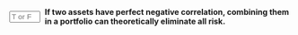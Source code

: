 
::: {.question-block}

<form onsubmit="event.preventDefault(); checkAnswerBox('module3_tf_q96','T')" style="display: flex; align-items: center; gap: 8px;">
<input type="text" id="module3_tf_q96" name="module3_tf_q96" maxlength="1" placeholder="T or F" style="width: 55px;" data-correct-answer="T" /> 
<label for="module3_tf_q96"><strong>If two assets have perfect negative correlation, combining them in a portfolio can theoretically eliminate all risk.</strong></label>
</form>

<div id="feedback-module3_tf_q96" class="feedback" data-status="" style="display:none;">
The sentence is TRUE. Perfect negative correlation allows for a combination where the gains in one asset offset the losses in another, potentially eliminating portfolio variance.
</div>
:::
